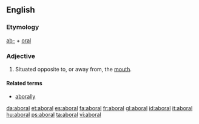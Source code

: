 ==English==

===Etymology===
[[ab-]] + [[oral]]
===Adjective===
{{en-adj}}

#{{zoology}} Situated opposite to, or away from, the [[mouth]].

====Related terms====
* [[aborally]]

[[da:aboral]]
[[et:aboral]]
[[es:aboral]]
[[fa:aboral]]
[[fr:aboral]]
[[gl:aboral]]
[[id:aboral]]
[[it:aboral]]
[[hu:aboral]]
[[ps:aboral]]
[[ta:aboral]]
[[vi:aboral]]